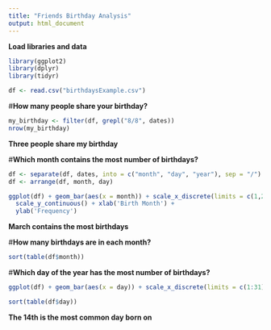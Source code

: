 ```yaml
---
title: "Friends Birthday Analysis"
output: html_document
---
```

**Load libraries and data**
```r
library(ggplot2)
library(dplyr)
library(tidyr)

df <- read.csv("birthdaysExample.csv")
```

#**How many people share your birthday?**
```r
my_birthday <- filter(df, grepl("8/8", dates))
nrow(my_birthday)
```
**Three people share my birthday**


#**Which month contains the most number of birthdays?**
```r
df <- separate(df, dates, into = c("month", "day", "year"), sep = "/")
df <- arrange(df, month, day)

ggplot(df) + geom_bar(aes(x = month)) + scale_x_discrete(limits = c(1,2,3,4,5,6,7,8,9,10,11,12)) + 
  scale_y_continuous() + xlab('Birth Month') + 
  ylab('Frequency')
```

**March contains the most birthdays**


#**How many birthdays are in each month?**
```r
sort(table(df$month))
```


#**Which day of the year has the most number of birthdays?**
```r
ggplot(df) + geom_bar(aes(x = day)) + scale_x_discrete(limits = c(1:31)) + scale_y_continuous() + xlab('Birth Day') + ylab('Frequency')

sort(table(df$day))
```
**The 14th is the most common day born on**